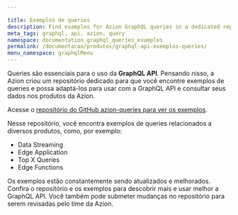 ```yaml
---

title: Exemplos de queries
description: Find examples for Azion GraphQL queries in a dedicated repository.
meta_tags: graphql, api, azion, query
namespace: documentation_graphql_queries_examples
permalink: /documentacao/produtos/graphql-api-exemplos-queries/
menu_namespace: graphqlMenu
---
```



Queries são essenciais para o uso da **GraphQL API**. Pensando nisso, a Azion criou um repositório dedicado para que você encontre exemplos de queries e possa adaptá-los para usar com a GraphQL API e consultar seus dados nos produtos da Azion.

Acesse o [repositório do GitHub azion-queries para ver os exemplos](https://github.com/aziontech/azion-queries).

Nesse repositório, você encontra exemplos de queries relacionados a diversos produtos, como, por exemplo:

- Data Streaming
- Edge Application
- Top X Queries
- Edge Functions

Os exemplos estão constantemente sendo atualizados e melhorados. Confira o repositório e os exemplos para descobrir mais e usar melhor a GraphQL API. Você também pode submeter mudanças no repositório para serem revisadas pelo time da Azion.

